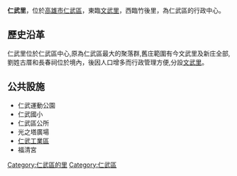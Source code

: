 {{Unreferenced|time=2020-07-06T08:34:56+00:00}}
{{ROC Village or Li Info
|City/CountyName=高雄市
|DivName=[[仁武區|仁武區]]
|Village/LiName=仁武
|Village/Li=里
|Sub=35
|AreaTotal=1.63569
|PopTotal=6416
|YearMonth=109年06月
|Head=劉俊彥
|Address =中正路150號
}}
'''仁武里'''，位於[[高雄市|高雄市]][[仁武區|仁武區]]，東臨[[文武里_(仁武區)|文武里]]，西臨竹後里，為仁武區的行政中心。

==歷史沿革==
仁武里位於仁武區中心,原為仁武區最大的聚落群,舊庄範圍有今文武里及新庄全部,劉姓古厝和長春祠位於境內，後因人口增多而行政管理方便,分設[[文武里_(仁武區)|文武里]]。

==公共設施==
* 仁武運動公園
* 仁武國小
* 仁武區公所
* 光之塔廣場
* [[仁武工業區|仁武工業區]]
* 福清宮

[[Category:仁武區的里|Category:仁武區的里]]
[[Category:仁武區|Category:仁武區]]